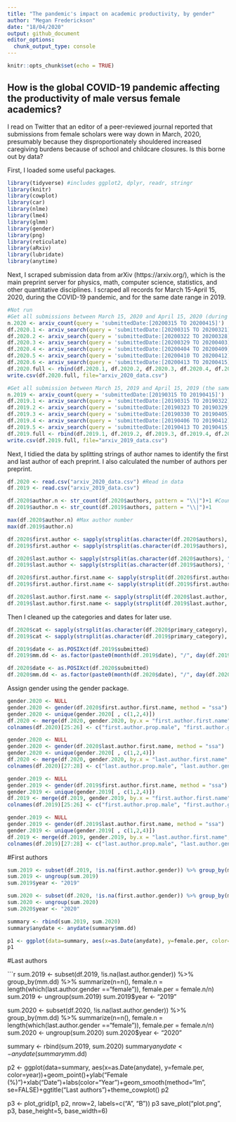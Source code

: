 ```yaml
---
title: "The pandemic's impact on academic productivity, by gender"
author: "Megan Frederickson"
date: "18/04/2020"
output: github_document
editor_options: 
  chunk_output_type: console
---
```


```r
knitr::opts_chunk$set(echo = TRUE)
```

## How is the global COVID-19 pandemic affecting the productivity of male versus female academics?

I read on Twitter that an editor of a peer-reviewed journal reported that submissions from female scholars were way down in March, 2020, presumably because they disproportionately shouldered increased caregiving burdens because of school and childcare closures. Is this borne out by data?

First, I loaded some useful packages. 

```r

library(tidyverse) #includes ggplot2, dplyr, readr, stringr
library(knitr)
library(cowplot)
library(car)
library(nlme)
library(lme4)
library(glmm)
library(gender)
library(png)
library(reticulate)
library(aRxiv)
library(lubridate)
library(anytime)

```

Next, I scraped submission data from arXiv (https://arxiv.org/), which is the main preprint server for physics, math, computer science, statistics, and other quantitative disciplines. I scraped all records for March 15-April 15, 2020, during the COVID-19 pandemic, and for the same date range in 2019.

```r
#Not run
#Get all submissions between March 15, 2020 and April 15, 2020 (during the COVID-19 pandemic)
n.2020 <- arxiv_count(query = 'submittedDate:[20200315 TO 20200415]')
df.2020.1 <- arxiv_search(query = 'submittedDate:[20200315 TO 20200321]', limit=n.2020, batchsize=1000)
df.2020.2 <- arxiv_search(query = 'submittedDate:[20200322 TO 20200328]', limit=n.2020, batchsize=1000)
df.2020.3 <- arxiv_search(query = 'submittedDate:[20200329 TO 20200403]', limit=n.2020, batchsize=1000)
df.2020.4 <- arxiv_search(query = 'submittedDate:[20200404 TO 20200409]', limit=n.2020, batchsize=1000)
df.2020.5 <- arxiv_search(query = 'submittedDate:[20200410 TO 20200412]', limit=2000, batchsize=500)
df.2020.6 <- arxiv_search(query = 'submittedDate:[20200413 TO 20200415]', limit=2000, batchsize=500)
df.2020.full <- rbind(df.2020.1, df.2020.2, df.2020.3, df.2020.4, df.2020.5, df.2020.6)
write.csv(df.2020.full, file="arxiv_2020_data.csv")

#Get all submission between March 15, 2019 and April 15, 2019 (the same dates last year)
n.2019 <- arxiv_count(query = 'submittedDate:[20190315 TO 20190415]')
df.2019.1 <- arxiv_search(query = 'submittedDate:[20190315 TO 20190322]', limit=n.2019, batchsize=1000)
df.2019.2 <- arxiv_search(query = 'submittedDate:[20190323 TO 20190329]', limit=n.2019, batchsize=1000)
df.2019.3 <- arxiv_search(query = 'submittedDate:[20190330 TO 20190405]', limit=n.2019, batchsize=1000)
df.2019.4 <- arxiv_search(query = 'submittedDate:[20190406 TO 20190412]', limit=n.2019, batchsize=1000)
df.2019.5 <- arxiv_search(query = 'submittedDate:[20190413 TO 20190415]', limit=n.2019, batchsize=500)
df.2019.full <- rbind(df.2019.1, df.2019.2, df.2019.3, df.2019.4, df.2019.5)
write.csv(df.2019.full, file="arxiv_2019_data.csv")
```

Next, I tidied the data by splitting strings of author names to identify the first and last author of each preprint. I also calculated the number of authors per preprint. 

```r

df.2020 <- read.csv("arxiv_2020_data.csv") #Read in data
df.2019 <- read.csv("arxiv_2019_data.csv")

df.2020$author.n <- str_count(df.2020$authors, pattern = "\\|")+1 #Count author number
df.2019$author.n <- str_count(df.2019$authors, pattern = "\\|")+1 

max(df.2020$author.n) #Max author number 
max(df.2019$author.n) 

df.2020$first.author <- sapply(strsplit(as.character(df.2020$authors), "|", fixed=TRUE), head, 1) #Extract first author 
df.2019$first.author <- sapply(strsplit(as.character(df.2019$authors), "|", fixed=TRUE), head, 1)

df.2020$last.author <- sapply(strsplit(as.character(df.2020$authors), "|", fixed=TRUE), tail, 1) #Extract last author
df.2019$last.author <- sapply(strsplit(as.character(df.2019$authors), "|", fixed=TRUE), tail, 1) 

df.2020$first.author.first.name <- sapply(strsplit(df.2020$first.author, " "), head, 1) #Extract first author first name
df.2019$first.author.first.name <- sapply(strsplit(df.2019$first.author, " "), head, 1)

df.2020$last.author.first.name <- sapply(strsplit(df.2020$last.author, " "), head, 1) #Extract last author first name
df.2019$last.author.first.name <- sapply(strsplit(df.2019$last.author, " "), head, 1)

```

Then I cleaned up the categories and dates for later use. 

```r

df.2020$cat <- sapply(strsplit(as.character(df.2020$primary_category), ".", fixed=TRUE), head, 1) #Lump similar categories
df.2019$cat <- sapply(strsplit(as.character(df.2019$primary_category), ".", fixed=TRUE), head, 1)

df.2019$date <- as.POSIXct(df.2019$submitted)
df.2019$mm.dd <- as.factor(paste0(month(df.2019$date), "/", day(df.2019$date)))

df.2020$date <- as.POSIXct(df.2020$submitted)
df.2020$mm.dd <- as.factor(paste0(month(df.2020$date), "/", day(df.2020$date)))

```

Assign gender using the gender package. 

```r

gender.2020 <- NULL
gender.2020 <- gender(df.2020$first.author.first.name, method = "ssa")
gender.2020 <- unique(gender.2020[ , c(1,2,4)])
df.2020 <- merge(df.2020, gender.2020, by.x = "first.author.first.name",  by.y ="name", all = TRUE)
colnames(df.2020)[25:26] <- c("first.author.prop.male", "first.author.gender")

gender.2020 <- NULL
gender.2020 <- gender(df.2020$last.author.first.name, method = "ssa")
gender.2020 <- unique(gender.2020[ , c(1,2,4)])
df.2020 <- merge(df.2020, gender.2020, by.x = "last.author.first.name",  by.y ="name", all = TRUE)
colnames(df.2020)[27:28] <- c("last.author.prop.male", "last.author.gender")

gender.2019 <- NULL
gender.2019 <- gender(df.2019$first.author.first.name, method = "ssa")
gender.2019 <- unique(gender.2019[ , c(1,2,4)])
df.2019 <- merge(df.2019, gender.2019, by.x = "first.author.first.name",  by.y ="name", all = TRUE)
colnames(df.2019)[25:26] <- c("first.author.prop.male", "first.author.gender")

gender.2019 <- NULL
gender.2019 <- gender(df.2019$last.author.first.name, method = "ssa")
gender.2019 <- unique(gender.2019[ , c(1,2,4)])
df.2019 <- merge(df.2019, gender.2019, by.x = "last.author.first.name",  by.y ="name", all = TRUE)
colnames(df.2019)[27:28] <- c("last.author.prop.male", "last.author.gender")

```

#First authors

```r

sum.2019 <- subset(df.2019, !is.na(first.author.gender)) %>% group_by(mm.dd) %>% summarize(n=n(), female.n = length(which(first.author.gender =="female")), female.per = female.n/n)
sum.2019 <- ungroup(sum.2019)
sum.2019$year <- "2019"

sum.2020 <- subset(df.2020, !is.na(first.author.gender)) %>% group_by(mm.dd) %>% summarize(n=n(), female.n = length(which(first.author.gender =="female")), female.per = female.n/n)
sum.2020 <- ungroup(sum.2020)
sum.2020$year <- "2020"

summary <- rbind(sum.2019, sum.2020)
summary$anydate <- anydate(summary$mm.dd)

p1 <- ggplot(data=summary, aes(x=as.Date(anydate), y=female.per, color=year))+geom_point()+ylab("Female (%)")+xlab("Date")+labs(color="Year")+geom_smooth(method="lm", se=FALSE)+ggtitle("First authors")+theme_cowplot()
p1

```

#Last authors

```r

sum.2019 <- subset(df.2019, !is.na(last.author.gender)) %>% group_by(mm.dd) %>% summarize(n=n(), female.n = length(which(last.author.gender =="female")), female.per = female.n/n)
sum.2019 <- ungroup(sum.2019)
sum.2019$year <- "2019"

sum.2020 <- subset(df.2020, !is.na(last.author.gender)) %>% group_by(mm.dd) %>% summarize(n=n(), female.n = length(which(last.author.gender =="female")), female.per = female.n/n)
sum.2020 <- ungroup(sum.2020)
sum.2020$year <- "2020"

summary <- rbind(sum.2019, sum.2020)
summary$anydate <- anydate(summary$mm.dd)

p2 <- ggplot(data=summary, aes(x=as.Date(anydate), y=female.per, color=year))+geom_point()+ylab("Female (%)")+xlab("Date")+labs(color="Year")+geom_smooth(method="lm", se=FALSE)+ggtitle("Last authors")+theme_cowplot()
p2

p3 <- plot_grid(p1, p2, nrow=2, labels=c("A", "B"))
p3
save_plot("plot.png", p3, base_height=5, base_width=6)